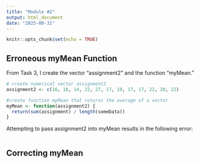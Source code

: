 ```yaml
---
title: "Module #2"
output: html_document
date: "2025-08-31"
---
```


```r
knitr::opts_chunk$set(echo = TRUE)
```

## Erroneous myMean Function

From Task 3, I create the vector "assignment2" and the function "myMean."
```r
# create numerical vector assignment2
assignment2 <- c(16, 18, 14, 22, 27, 17, 19, 17, 17, 22, 20, 22)

#create function myMean that returns the average of a vector
myMean <- function(assignment2) {
  return(sum(assignment) / length(someData))
}
```

Attempting to pass assignment2 into myMean results in the following error:

```r

```

## Correcting myMean


```r

```


